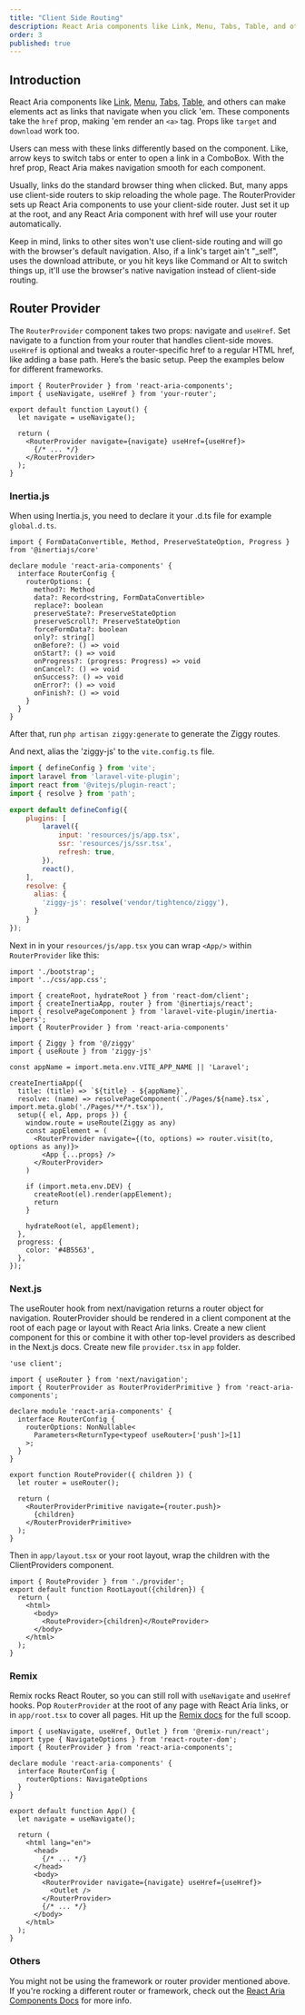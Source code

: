 ```yaml
---
title: "Client Side Routing"
description: React Aria components like Link, Menu, Tabs, Table, and others can make elements act as links that navigate when you click 'em. These components take the href prop, making 'em render an anchor tag. Props like target and download work too.
order: 3
published: true
---
```


## Introduction
React Aria components like [Link](https://irsyad.co/d/link), [Menu](https://irsyad.co/d/menu), [Tabs](https://irsyad.co/d/tabs), [Table](https://irsyad.co/d/table), and others can make elements act as links that navigate when you click 'em. These components take the `href` prop, making 'em render an `<a>` tag. Props like `target` and `download` work too.

Users can mess with these links differently based on the component. Like, arrow keys to switch tabs or enter to open a link in a ComboBox. With the href prop, React Aria makes navigation smooth for each component.

Usually, links do the standard browser thing when clicked. But, many apps use client-side routers to skip reloading the whole page. The RouterProvider sets up React Aria components to use your client-side router. Just set it up at the root, and any React Aria component with href will use your router automatically.

Keep in mind, links to other sites won't use client-side routing and will go with the browser's default navigation. Also, if a link's target ain't "_self", uses the download attribute, or you hit keys like Command or Alt to switch things up, it'll use the browser's native navigation instead of client-side routing.

## Router Provider
The `RouterProvider` component takes two props: navigate and `useHref`. Set navigate to a function from your router that handles client-side moves. `useHref` is optional and tweaks a router-specific href to a regular HTML href, like adding a base path. Here’s the basic setup. Peep the examples below for different frameworks.
```tsx
import { RouterProvider } from 'react-aria-components';
import { useNavigate, useHref } from 'your-router';

export default function Layout() {
  let navigate = useNavigate();

  return (
    <RouterProvider navigate={navigate} useHref={useHref}>
      {/* ... */}
    </RouterProvider>
  );
}
```

### Inertia.js
When using Inertia.js, you need to declare it your .d.ts file for example `global.d.ts`.

```tsx
import { FormDataConvertible, Method, PreserveStateOption, Progress } from '@inertiajs/core'

declare module 'react-aria-components' {
  interface RouterConfig {
    routerOptions: {
      method?: Method
      data?: Record<string, FormDataConvertible>
      replace?: boolean
      preserveState?: PreserveStateOption
      preserveScroll?: PreserveStateOption
      forceFormData?: boolean
      only?: string[]
      onBefore?: () => void
      onStart?: () => void
      onProgress?: (progress: Progress) => void
      onCancel?: () => void
      onSuccess?: () => void
      onError?: () => void
      onFinish?: () => void
    }
  }
}
```
After that, run `php artisan ziggy:generate` to generate the Ziggy routes.

And next, alias the 'ziggy-js' to the `vite.config.ts` file.
```js {4} {15-19}
import { defineConfig } from 'vite';
import laravel from 'laravel-vite-plugin';
import react from '@vitejs/plugin-react';
import { resolve } from 'path';

export default defineConfig({
    plugins: [
        laravel({
            input: 'resources/js/app.tsx',
            ssr: 'resources/js/ssr.tsx',
            refresh: true,
        }),
        react(),
    ],
    resolve: {
      alias: {
        'ziggy-js': resolve('vendor/tightenco/ziggy'),
      }
    }
});
```

Next in in your `resources/js/app.tsx` you can wrap `<App/>` within `RouterProvider` like this:
```tsx {5} {9-10} {18-30}
import './bootstrap';
import '../css/app.css';

import { createRoot, hydrateRoot } from 'react-dom/client';
import { createInertiaApp, router } from '@inertiajs/react';
import { resolvePageComponent } from 'laravel-vite-plugin/inertia-helpers';
import { RouterProvider } from 'react-aria-components'

import { Ziggy } from '@/ziggy'
import { useRoute } from 'ziggy-js'

const appName = import.meta.env.VITE_APP_NAME || 'Laravel';

createInertiaApp({
  title: (title) => `${title} - ${appName}`,
  resolve: (name) => resolvePageComponent(`./Pages/${name}.tsx`, import.meta.glob('./Pages/**/*.tsx')),
  setup({ el, App, props }) {
    window.route = useRoute(Ziggy as any)
    const appElement = (
      <RouterProvider navigate={(to, options) => router.visit(to, options as any)}>
        <App {...props} />
      </RouterProvider>
    )

    if (import.meta.env.DEV) {
      createRoot(el).render(appElement);
      return
    }

    hydrateRoot(el, appElement);
  },
  progress: {
    color: '#4B5563',
  },
});
```

### Next.js
The useRouter hook from next/navigation returns a router object for navigation. RouterProvider should be rendered in a client component at the root of each page or layout with React Aria links. Create a new client component for this or combine it with other top-level providers as described in the Next.js docs.
Create new file `provider.tsx` in `app` folder.
```tsx
'use client';

import { useRouter } from 'next/navigation';
import { RouterProvider as RouterProviderPrimitive } from 'react-aria-components';

declare module 'react-aria-components' {
  interface RouterConfig {
    routerOptions: NonNullable<
      Parameters<ReturnType<typeof useRouter>['push']>[1]
    >;
  }
}

export function RouteProvider({ children }) {
  let router = useRouter();

  return (
    <RouterProviderPrimitive navigate={router.push}>
      {children}
    </RouterProviderPrimitive>
  );
}
```

Then in `app/layout.tsx` or your root layout, wrap the children with the ClientProviders component.
```tsx {1} {6}
import { RouteProvider } from './provider';
export default function RootLayout({children}) {
  return (
    <html>
      <body>
        <RouteProvider>{children}</RouteProvider>
      </body>
    </html>
  );
}
```

### Remix
Remix rocks React Router, so you can still roll with `useNavigate` and `useHref` hooks. Pop `RouterProvider` at the root of any page with React Aria links, or in `app/root.tsx` to cover all pages. Hit up the [Remix docs](https://remix.run/docs/en/main/file-conventions/root) for the full scoop.
```tsx {3} {5-9} {20-22}
import { useNavigate, useHref, Outlet } from '@remix-run/react';
import type { NavigateOptions } from 'react-router-dom';
import { RouterProvider } from 'react-aria-components';

declare module 'react-aria-components' {
  interface RouterConfig {
    routerOptions: NavigateOptions
  }
}

export default function App() {
  let navigate = useNavigate();

  return (
    <html lang="en">
      <head>
        {/* ... */}
      </head>
      <body>
        <RouterProvider navigate={navigate} useHref={useHref}>
          <Outlet />
        </RouterProvider>
        {/* ... */}
      </body>
    </html>
  );
}
```

### Others
You might not be using the framework or router provider mentioned above. If you're rocking a different router or framework, check out the [React Aria Components Docs](https://react-spectrum.adobe.com/react-aria/routing.html) for more info.

